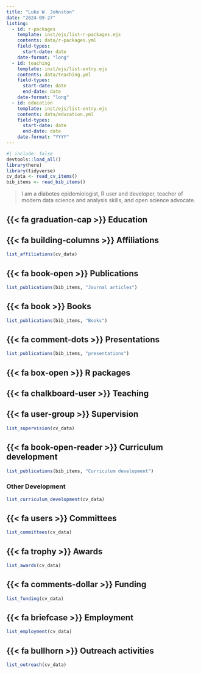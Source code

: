 ```yaml
---
title: "Luke W. Johnston"
date: "2024-09-27"
listing:
  - id: r-packages
    template: inst/ejs/list-r-packages.ejs
    contents: data/r-packages.yml
    field-types:
      start-date: date
    date-format: "long"
  - id: teaching
    template: inst/ejs/list-entry.ejs
    contents: data/teaching.yml
    field-types:
      start-date: date
      end-date: date
    date-format: "long"
  - id: education
    template: inst/ejs/list-entry.ejs
    contents: data/education.yml
    field-types:
      start-date: date
      end-date: date
    date-format: "YYYY"
---
```


```r
#| include: false
devtools::load_all()
library(here)
library(tidyverse)
cv_data <- read_cv_items()
bib_items <- read_bib_items()
```

> I am a diabetes epidemiologist, R user and developer, teacher of
> modern data science and analysis skills, and open science advocate.

<!--
## Skills

- Languages: English (fluent), Spanish (competent)
- Programming: Fluent in R, LaTeX, HTML, CSS, Bash, Git; familiar with 
SAS, Python.

    tools:
        - icon: "envelope"
          href: "lwjohnst@gmail.com"
        - icon: "orcid"
          href: "https://orcid.org/0000-0003-4169-2616"
        - icon: "github"
          href: "https://github.com/lwjohnst86"
        - icon: "gitlab"
          href: "https://gitlab.com/lwjohnst"
        - icon: "stack-overflow"
          href: "https://stackoverflow.com/users/2632184"
        - icon: "stack-overflow"
        #   href: "https://stackexchange.com/users/1992995"
        - icon: "linkedin"
          href: "https://www.linkedin.com/in/luke-johnston-480365101/"

-->

## {{< fa graduation-cap >}} Education

::: {#education}
:::

## {{< fa building-columns >}} Affiliations

```r
list_affiliations(cv_data)
```

## {{< fa book-open >}} Publications

```r
list_publications(bib_items, "Journal articles")
```

## {{< fa book >}} Books

```r
list_publications(bib_items, "Books")
```

## {{< fa comment-dots >}} Presentations

```r
list_publications(bib_items, "presentations")
```

## {{< fa box-open >}} R packages

::: {#r-packages}
:::

## {{< fa chalkboard-user >}} Teaching

::: {#teaching}
:::

## {{< fa user-group >}} Supervision

```r
list_supervision(cv_data)
```

## {{< fa book-open-reader >}} Curriculum development

```r
list_publications(bib_items, "Curriculum development")
```

### Other Development

```r
list_curriculum_development(cv_data)
```

## {{< fa users >}} Committees

```r
list_committees(cv_data)
```

## {{< fa trophy >}} Awards

```r
list_awards(cv_data)
```

## {{< fa comments-dollar >}} Funding

```r
list_funding(cv_data)
```

## {{< fa briefcase >}} Employment

```r
list_employment(cv_data)
```

## {{< fa bullhorn >}} Outreach activities

```r
list_outreach(cv_data)
```
